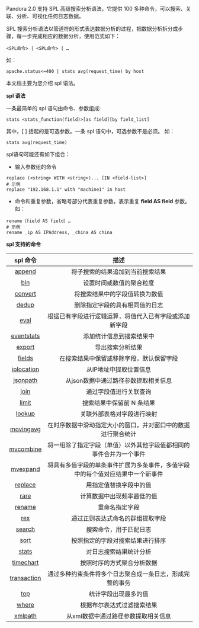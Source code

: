 Pandora 2.0 支持 SPL 高级搜索分析语法，它提供 100 多种命令，可以搜索、关联、分析、可视化任何日志数据。

SPL 搜索分析语法以管道符的形式表达数据分析的过程，把数据分析拆分成步骤，每一步完成相应的数据分析，使用范式如下：

`<SPL命令> | <SPL命令> | …`

如：
```
apache.status<=400 | stats avg(request_time) by host
```

本文档主要为您介绍 spl 语法。

**spl 语法**

一条最简单的 spl 语句由命令、参数组成:
```
stats <stats_function(field)>[as field][by field_list]
```

其中，[ ] 括起的是可选参数。一条 spl 语句中，可选参数不是必须。
如：
```
stats avg(request_time)
```

spl语句可能还有如下组合：
*  输入参数组的命令

 ```
replace (<string> WITH <string>)... [IN <field-list>]
# 示例
replace "192.168.1.1" with "machine1" in host
```

* 命令和重复参数，省略号部分代表重复参数，表示重复 **field AS field** 参数。如：
```
rename（field AS field）…
# 示例
rename _ip AS IPAddress, _china AS china
```

**spl 支持的命令**

|spl 命令|	描述|
|:--:|:--:|
|[append](/express/manual/6685/append)|	将子搜索的结果追加到当前搜索结果|
|[bin](/express/manual/6017/bin)|	设置时间或数值的聚合粒度|
|[convert](/express/manual/6385/convert)|将搜索结果中的字段值转换为数值|
|[dedup](/express/manual/6237/dedup)	|删除指定字段的具有相同值的日志|
|[eval](/express/manual/6015/eval)|	根据已有字段进行逻辑运算，将值代入已有字段或添加新字段|
|[eventstats](/express/manual/6014/eventstats)	|添加统计信息到搜索结果中|
|[export](/express/manual/6362/export)|导出搜索分析结果|
|[fields](/express/manual/6238/fields)|	在搜索结果中保留或移除字段，默认保留字段|
|[iplocation](/express/manual/6689/iplocation)|	从IP地址中提取位置信息|
|[jsonpath](/express/manual/6243/jsonpath)|从json数据中通过路径参数提取相关信息|
|[join](/express/manual/6018/join)	|通过字段值进行关联查询|
|[limit](/express/manual/6020/limit)|	搜索结果中保留前 N 条结果|
|[lookup](/express/manual/6140/lookup)	|关联外部表格对字段进行映射|
|[movingavg](/express/manual/6549/movingavg)|在时序数据中滑动指定大小的窗口，并对窗口中的数据进行聚合统计|
|[mvcombine](/express/manual/6496/mvcombine)|将一组除了指定字段（单值）以外其他字段值都相同的事件合并为一个事件|
|[mvexpand](/express/manual/6495/mvexpand)|将具有多值字段的单条事件扩展为多条事件，多值字段中的每个值对应结果中一个新事件|
|[replace](/express/manual/6550/replace)|用指定值替换字段中的值|
|[rare](/express/manual/6241/rare)|计算数据中出现频率最低的值|
|[rename](/express/manual/6239/rename/)	|重命名指定字段|
|[rex](/express/manual/6016/rex)	|通过正则表达式命名的群组提取字段|
|[search](/express/manual/6021/search)	|搜索命令，用于匹配日志|
|[sort](/express/manual/6019/sort)	|按照指定的字段对搜索结果进⾏排序|
|[stats](/express/manual/6013/stats)	|对日志搜索结果统计分析|
|[timechart](/express/manual/6363/timechart)	|按照时序的方式聚合分析数据|
|[transaction](/express/manual/6242/transaction)|通过多种约束条件将多个日志聚合成一条日志，形成完整的事务|
|[top](/express/manual/6240/top)	|统计字段出现最多的值|
|[where](/express/manual/6022/where)	|根据布尔表达式过滤搜索结果|
|[xmlpath](/express/manual/6244/xmlpath)|从xml数据中通过路径参数提取相关信息|


